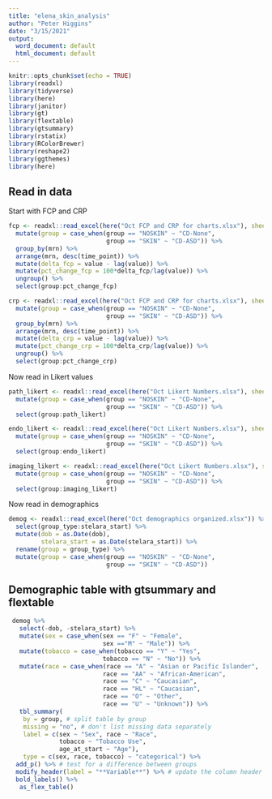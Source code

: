 ```yaml
---
title: "elena_skin_analysis"
author: "Peter Higgins"
date: "3/15/2021"
output:
  word_document: default
  html_document: default
---
```


```r
knitr::opts_chunk$set(echo = TRUE)
library(readxl)
library(tidyverse)
library(here)
library(janitor)
library(gt)
library(flextable)
library(gtsummary)
library(rstatix)
library(RColorBrewer)
library(reshape2)
library(ggthemes)
library(here)
```

## Read in data

Start with FCP and CRP

```r
fcp <- readxl::read_excel(here("Oct FCP and CRP for charts.xlsx"), sheet = "FCP") %>% 
  mutate(group = case_when(group == "NOSKIN" ~ "CD-None",
                           group == "SKIN" ~ "CD-ASD")) %>% 
  group_by(mrn) %>% 
  arrange(mrn, desc(time_point)) %>% 
  mutate(delta_fcp = value - lag(value)) %>% 
  mutate(pct_change_fcp = 100*delta_fcp/lag(value)) %>% 
  ungroup() %>% 
  select(group:pct_change_fcp)

crp <- readxl::read_excel(here("Oct FCP and CRP for charts.xlsx"), sheet = "CRP") %>% 
  mutate(group = case_when(group == "NOSKIN" ~ "CD-None",
                           group == "SKIN" ~ "CD-ASD")) %>% 
  group_by(mrn) %>% 
  arrange(mrn, desc(time_point)) %>% 
  mutate(delta_crp = value - lag(value)) %>% 
  mutate(pct_change_crp = 100*delta_crp/lag(value)) %>% 
  ungroup() %>% 
  select(group:pct_change_crp)
```

Now read in Likert values

```r
path_likert <- readxl::read_excel(here("Oct Likert Numbers.xlsx"), sheet = "path") %>% 
  mutate(group = case_when(group == "NOSKIN" ~ "CD-None",
                           group == "SKIN" ~ "CD-ASD")) %>% 
  select(group:path_likert)

endo_likert <- readxl::read_excel(here("Oct Likert Numbers.xlsx"), sheet = "endo") %>% 
  mutate(group = case_when(group == "NOSKIN" ~ "CD-None",
                           group == "SKIN" ~ "CD-ASD")) %>% 
  select(group:endo_likert)

imaging_likert <- readxl::read_excel(here("Oct Likert Numbers.xlsx"), sheet = "imaging") %>% 
  mutate(group = case_when(group == "NOSKIN" ~ "CD-None",
                           group == "SKIN" ~ "CD-ASD")) %>% 
  select(group:imaging_likert)
```

Now read in demographics

```r
demog <- readxl::read_excel(here("Oct demographics organized.xlsx")) %>% clean_names() %>% 
  select(group_type:stelara_start) %>% 
  mutate(dob = as.Date(dob),
         stelara_start = as.Date(stelara_start)) %>% 
  rename(group = group_type) %>% 
  mutate(group = case_when(group == "NOSKIN" ~ "CD-None",
                           group == "SKIN" ~ "CD-ASD")) 
```

## Demographic table with gtsummary and flextable

```r
 demog %>% 
   select(-dob, -stelara_start) %>% 
   mutate(sex = case_when(sex == "F" ~ "Female",
                          sex =="M" ~ "Male")) %>% 
   mutate(tobacco = case_when(tobacco == "Y" ~ "Yes",
                          tobacco == "N" ~ "No")) %>% 
   mutate(race = case_when(race == "A" ~ "Asian or Pacific Islander",
                          race == "AA" ~ "African-American",
                          race == "C" ~ "Caucasian",
                          race == "HL" ~ "Caucasian",
                          race == "O" ~ "Other",
                          race == "U" ~ "Unknown")) %>% 
   tbl_summary(
    by = group, # split table by group
    missing = "no", # don't list missing data separately
    label = c(sex ~ "Sex", race ~ "Race",
              tobacco ~ "Tobacco Use",
              age_at_start ~ "Age"),
    type = c(sex, race, tobacco) ~ "categorical") %>%
  add_p() %>% # test for a difference between groups
  modify_header(label = "**Variable**") %>% # update the column header
  bold_labels() %>% 
   as_flex_table()

```
